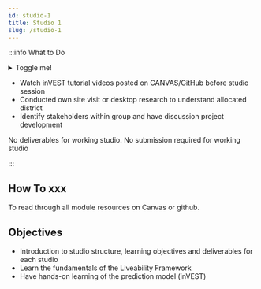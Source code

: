 ```yaml
---
id: studio-1
title: Studio 1
slug: /studio-1
---
```




:::info What to Do

<Tabs>
  <TabItem value="objective" label="Objectives 🎯">
    <details>
      <summary>Toggle me!</summary>
        <div>
        <div>The first studio will be a working studio, where you will meet your team members and kick start project discussion. You will be introduced to the studio studio structure, learning objectives and deliverables for each studio. You will also learn the fundamentals of the Liveability Framework and have hands-on learning of the prediction model (inVEST). </div>
        <br/>
      </div>
    </details>
  </TabItem>
  <TabItem value="task" label="Tasks 🔨">
    <ul>
      <li>Watch inVEST tutorial videos posted on CANVAS/GitHub before studio session</li>
      <li>Conducted own site visit or desktop research to understand allocated district</li>
      <li>Identify stakeholders within group and have discussion project development</li>
    </ul>
  </TabItem>
  <TabItem value="deliverable" label="Deliverables 📂">No deliverables for working studio.</TabItem>
  <TabItem value="submission" label="Submission 🕦">No submission required for working studio</TabItem>
</Tabs>

:::

## How To xxx

To read through all module resources on Canvas or github.

## Objectives

- Introduction to studio structure, learning objectives and deliverables for each studio
- Learn the fundamentals of the Liveability Framework 
- Have hands-on learning of the prediction model (inVEST)
